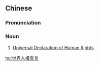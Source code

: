 {{also|世界人权宣言}}
==Chinese==
{{zh-forms|s=世界人权宣言|type=222}}

===Pronunciation===
{{zh-pron
|m=Shìjiè Rénquán Xuānyán
|c=sai3 gaai3 jan4 kyun4 syun1 jin4
|cat=n
}}

===Noun===
{{zh-noun}}

# [[Universal Declaration of Human Rights]]

[[hu:世界人權宣言]]